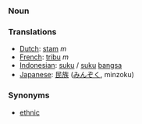 === Noun ===

=== Translations ===
*[[Dutch]]: [[stam]] ''m''
*[[French]]: [[tribu]] ''m''
*[[Indonesian]]: [[suku]] / [[suku]] [[bangsa]]
*[[Japanese]]: [[民族]] ([[みんぞく]], minzoku)

=== Synonyms ===
*[[ethnic]]